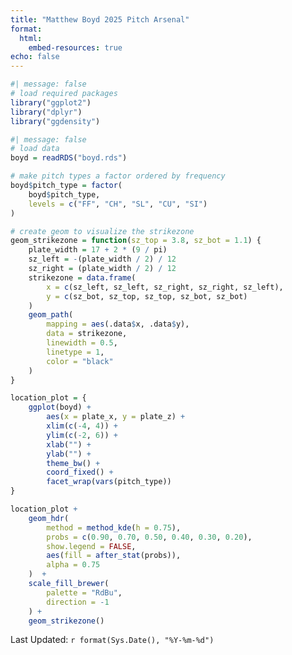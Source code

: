 ```yaml
---
title: "Matthew Boyd 2025 Pitch Arsenal"
format:
  html:
    embed-resources: true
echo: false
---
```


```r
#| message: false
# load required packages
library("ggplot2")
library("dplyr")
library("ggdensity")
```

```r
#| message: false
# load data
boyd = readRDS("boyd.rds")
```

```r
# make pitch types a factor ordered by frequency
boyd$pitch_type = factor(
    boyd$pitch_type,
    levels = c("FF", "CH", "SL", "CU", "SI")
)
```

```r
# create geom to visualize the strikezone
geom_strikezone = function(sz_top = 3.8, sz_bot = 1.1) {
    plate_width = 17 + 2 * (9 / pi)
    sz_left = -(plate_width / 2) / 12
    sz_right = (plate_width / 2) / 12
    strikezone = data.frame(
        x = c(sz_left, sz_left, sz_right, sz_right, sz_left),
        y = c(sz_bot, sz_top, sz_top, sz_bot, sz_bot)
    )
    geom_path(
        mapping = aes(.data$x, .data$y),
        data = strikezone,
        linewidth = 0.5,
        linetype = 1,
        color = "black"
    )
}
```

```r
location_plot = {
    ggplot(boyd) +
        aes(x = plate_x, y = plate_z) +
        xlim(c(-4, 4)) +
        ylim(c(-2, 6)) +
        xlab("") +
        ylab("") +
        theme_bw() +
        coord_fixed() +
        facet_wrap(vars(pitch_type))
}

location_plot +
    geom_hdr(
        method = method_kde(h = 0.75),
        probs = c(0.90, 0.70, 0.50, 0.40, 0.30, 0.20),
        show.legend = FALSE,
        aes(fill = after_stat(probs)),
        alpha = 0.75
    )  +
    scale_fill_brewer(
        palette = "RdBu",
        direction = -1
    ) +
    geom_strikezone()
```

Last Updated: `r format(Sys.Date(), "%Y-%m-%d")`
